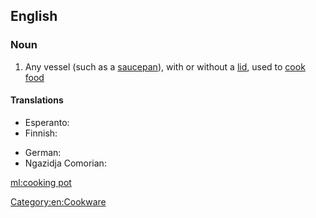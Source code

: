 ==English==

===Noun===
{{en-noun|head=[[cooking]] [[pot]]}}

# Any vessel (such as a [[saucepan]]), with or without a [[lid]], used to [[cook]] [[food]]

====Translations====
{{trans-top|any cooking vessel}}
* Esperanto: {{t|eo|kuirpoto}}
* Finnish: {{t+|fi|keittoastia}}
{{trans-mid}}
* German: {{t+|de|Kochtopf|m}}
* Ngazidja Comorian: {{t|zdj|nyungu|c9|c10}}
{{trans-bottom}}

[[Category:en:Cookware]]

[[ml:cooking pot]]